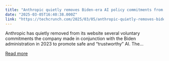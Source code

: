 ```yaml
---
title: "Anthropic quietly removes Biden-era AI policy commitments from its website"
date: "2025-03-05T16:40:38.000Z"
link: "https://techcrunch.com/2025/03/05/anthropic-quietly-removes-biden-era-ai-policy-commitments-from-its-website/"
---
```


Anthropic has quietly removed from its website several voluntary commitments the company made in conjunction with the Biden administration in 2023 to promote safe and &#8220;trustworthy&#8221; AI. The...

[Read more](https://techcrunch.com/2025/03/05/anthropic-quietly-removes-biden-era-ai-policy-commitments-from-its-website/)
